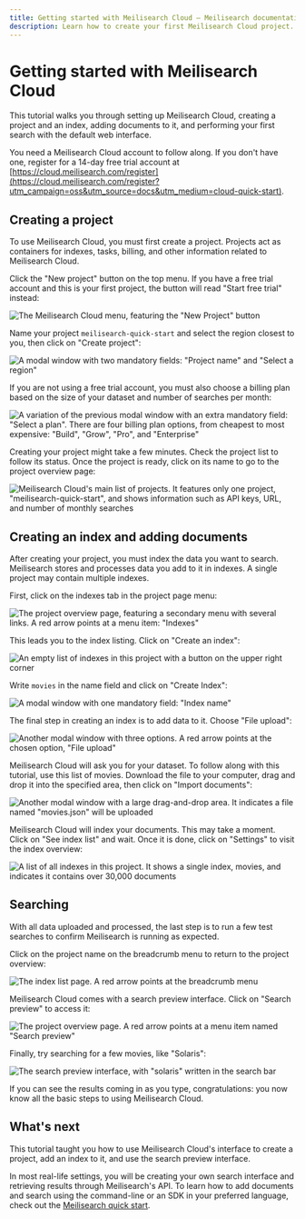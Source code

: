 ```yaml
---
title: Getting started with Meilisearch Cloud — Meilisearch documentation
description: Learn how to create your first Meilisearch Cloud project.
---
```


# Getting started with Meilisearch Cloud

This tutorial walks you through setting up Meilisearch Cloud, creating a project and an index, adding documents to it, and performing your first search with the default web interface.

You need a Meilisearch Cloud account to follow along. If you don't have one, register for a 14-day free trial account at [https://cloud.meilisearch.com/register](https://cloud.meilisearch.com/register?utm_campaign=oss&utm_source=docs&utm_medium=cloud-quick-start).

## Creating a project

To use Meilisearch Cloud, you must first create a project. Projects act as containers for indexes, tasks, billing, and other information related to Meilisearch Cloud.

Click the "New project" button on the top menu. If you have a free trial account and this is your first project, the button will read "Start free trial" instead:

![The Meilisearch Cloud menu, featuring the "New Project" button](https://raw.githubusercontent.com/meilisearch/documentation/main/assets/images/cloud-getting-started/1-new-project.png)

Name your project `meilisearch-quick-start` and select the region closest to you, then click on "Create project":

![A modal window with two mandatory fields: "Project name" and "Select a region"](https://raw.githubusercontent.com/meilisearch/documentation/main/assets/images/cloud-getting-started/2-create-project.png)

If you are not using a free trial account, you must also choose a billing plan based on the size of your dataset and number of searches per month:

![A variation of the previous modal window with an extra mandatory field: "Select a plan". There are four billing plan options, from cheapest to most expensive: "Build", "Grow", "Pro", and "Enterprise"](https://raw.githubusercontent.com/meilisearch/documentation/main/assets/images/cloud-getting-started/3-project-billing.png)

Creating your project might take a few minutes. Check the project list to follow its status. Once the project is ready, click on its name to go to the project overview page:

![Meilisearch Cloud's main list of projects. It features only one project, "meilisearch-quick-start", and shows information such as API keys, URL, and number of monthly searches](https://raw.githubusercontent.com/meilisearch/documentation/main/assets/images/cloud-getting-started/4-project-list.png)

## Creating an index and adding documents

After creating your project, you must index the data you want to search. Meilisearch stores and processes data you add to it in indexes. A single project may contain multiple indexes.

First, click on the indexes tab in the project page menu:

![The project overview page, featuring a secondary menu with several links. A red arrow points at a menu item: "Indexes"](https://raw.githubusercontent.com/meilisearch/documentation/main/assets/images/cloud-getting-started/5-project-page-menu-indexes.png)

This leads you to the index listing. Click on "Create an index":

![An empty list of indexes in this project with a button on the upper right corner](https://raw.githubusercontent.com/meilisearch/documentation/main/assets/images/cloud-getting-started/6-index-list-empty.png)

Write `movies` in the name field and click on "Create Index":

![A modal window with one mandatory field: "Index name"](https://raw.githubusercontent.com/meilisearch/documentation/main/assets/images/cloud-getting-started/7-create-index.png)

The final step in creating an index is to add data to it. Choose "File upload":

![Another modal window with three options. A red arrow points at the chosen option, "File upload"](https://raw.githubusercontent.com/meilisearch/documentation/main/assets/images/cloud-getting-started/8-file-upload.png)

Meilisearch Cloud will ask you for your dataset. To follow along with this tutorial, use this <ButtonLink as="a" id="downloadMovie" href="/movies.json" download="movies.json">list of movies</ButtonLink>. Download the file to your computer, drag and drop it into the specified area, then click on "Import documents":

![Another modal window with a large drag-and-drop area. It indicates a file named "movies.json" will be uploaded](https://raw.githubusercontent.com/meilisearch/documentation/main/assets/images/cloud-getting-started/9-data-import.png)

Meilisearch Cloud will index your documents. This may take a moment. Click on "See index list" and wait. Once it is done, click on "Settings" to visit the index overview:

![A list of all indexes in this project. It shows a single index, `movies`, and indicates it contains over 30,000 documents](https://raw.githubusercontent.com/meilisearch/documentation/main/assets/images/cloud-getting-started/10-index-list-filled.png)

## Searching

With all data uploaded and processed, the last step is to run a few test searches to confirm Meilisearch is running as expected.

Click on the project name on the breadcrumb menu to return to the project overview:

![The index list page. A red arrow points at the breadcrumb menu](https://raw.githubusercontent.com/meilisearch/documentation/main/assets/images/cloud-getting-started/11-index-list-breadcrumb.png)

Meilisearch Cloud comes with a search preview interface. Click on "Search preview" to access it:

![The project overview page. A red arrow points at a menu item named "Search preview"](https://raw.githubusercontent.com/meilisearch/documentation/main/assets/images/cloud-getting-started/12-project-page-url.png)

Finally, try searching for a few movies, like "Solaris":

![The search preview interface, with "solaris" written in the search bar](https://raw.githubusercontent.com/meilisearch/documentation/main/assets/images/cloud-getting-started/13-search-preview.png)

If you can see the results coming in as you type, congratulations: you now know all the basic steps to using Meilisearch Cloud.

## What's next

This tutorial taught you how to use Meilisearch Cloud's interface to create a project, add an index to it, and use the search preview interface. 

In most real-life settings, you will be creating your own search interface and retrieving results through Meilisearch's API. To learn how to add documents and search using the command-line or an SDK in your preferred language, check out the [Meilisearch quick start](/learn/getting_started/quick_start).